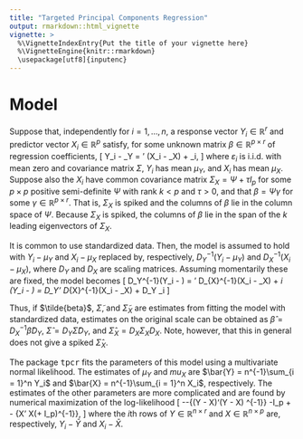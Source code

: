 ```yaml
---
title: "Targeted Principal Components Regression"
output: rmarkdown::html_vignette
vignette: >
  %\VignetteIndexEntry{Put the title of your vignette here}
  %\VignetteEngine{knitr::rmarkdown}
  \usepackage[utf8]{inputenc}
---
```


# Model

Suppose that, independently for $i = 1, \dots, n$, a response vector $Y_i \in \mathbb{R}^r$ and predictor vector $X_i \in \mathbb{R}^p$ satisfy, for some unknown matrix $\beta \in \mathbb{R}^{p\times r}$ of regression coefficients,
\[
  Y_i - \mu_Y =  \beta' (X_i - \mu_X) + \varepsilon_i,
\]
where $\varepsilon_i$ is i.i.d. with mean zero and covariance matrix $\Sigma$, $Y_i$ has mean $\mu_Y$, and $X_i$ has mean $\mu_X$. Suppose also the $X_i$ have common covariance matrix $\Sigma_X = \Psi + \tau I_p$ for some $p\times p$ positive semi-definite $\Psi$ with rank $k < p$ and $\tau > 0$, and that $\beta = \Psi\gamma$ for some $\gamma \in \mathbb{R}^{p\times r}$. That is, $\Sigma_X$ is spiked and the columns of $\beta$ lie in the column space of $\Psi$. Because $\Sigma_X$ is spiked, the columns of $\beta$ lie in the span of the $k$ leading eigenvectors of $\Sigma_X$. 

It is common to use standardized data. Then, the model is assumed to hold with $Y_i - \mu_Y$ and $X_i - \mu_X$ replaced by, respectively, $D_Y^{-1}(Y_i - \mu_Y)$ and $D_X^{-1}(X_i - \mu_X)$, where $D_Y$ and $D_X$ are scaling matrices. Assuming momentarily these are fixed, the model becomes
\[
  D_Y^{-1}(Y_i - \mu) = \beta' D_{X}^{-1}(X_i - \mu_X) + \varepsilon_i \iff (Y_i - \mu) = D_Y\beta' D_{X}^{-1}(X_i - \mu_X) + D_Y \varepsilon_i
\]

Thus, if $\tilde{beta}$, $\tilde{\Sigma}$, and $\tilde{\Sigma}_X$ are estimates from fitting the model with standardized data, estimates on the original scale can be obtained as $\hat{\beta} = D_X^{-1}\tilde{\beta} D_Y$, $\hat{\Sigma} = D_Y \tilde{\Sigma} D_Y$, and $\hat{\Sigma}_X = D_X \Sigma_X D_X$. Note, however, that this in general does not give a spiked $\hat{\Sigma}_X$.

The package <tt>tpcr</tt> fits the parameters of this model using a multivariate normal likelihood. The estimates of $\mu_Y$ and $mu_X$ are $\bar{Y} = n^{-1}\sum_{i = 1}^n Y_i$ and $\bar{X} = n^{-1}\sum_{i = 1}^n X_i$, respectively. The estimates of the other parameters are more complicated and are found by numerical maximization of the log-likelihood
\[
 -\frac{n}{2}\log \vert \Sigma\vert -\frac{1}{2}\mathrm{tr}\{(Y - X\beta)'(Y - X\beta) \Sigma^{-1}\} -\frac{n}{2}\log \vert \tau I_p + \Psi\vert - \frac{1}{2}\mathrm{tr}\{X' X(\Psi + \tau I_p)^{-1}\},
\]
where the $i$th rows of $Y \in \mathbb{R}^{n\times r}$ and $X \in \mathbb{R}^{n\times p}$ are, respectively, $Y_i - \bar{Y}$ and $X_i - \bar{X}$.







